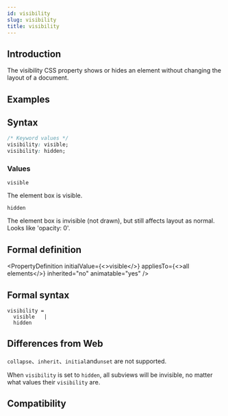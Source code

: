 ```yaml
---
id: visibility
slug: visibility
title: visibility
---
```


## Introduction

The visibility CSS property shows or hides an element without changing the layout of a document.

## Examples


<Go
  example="css-api"
  defaultFile="src/visibility/App.tsx"
  img="/assets/doc/css/visibility.jpg"
  entry="src/visibility"
  defaultEntryFile="dist/visibility.lynx.bundle"
/>

## Syntax

```css
/* Keyword values */
visibility: visible;
visibility: hidden;
```

### Values

`visible`

The element box is visible.

`hidden`

The element box is invisible (not drawn), but still affects layout as normal. Looks like 'opacity: 0'.

## Formal definition


<PropertyDefinition
  initialValue={<>visible</>}
  appliesTo={<>all elements</>}
  inherited="no"
  animatable="yes"
/>

## Formal syntax

```
visibility =
  visible   |
  hidden
```

## Differences from Web

`collapse`、`inherit`、`initial`and`unset` are not supported.

When `visibility` is set to `hidden`, all subviews will be invisible, no matter what values their `visibility` are.

## Compatibility


<LegacyCompatTable metadata="css/properties/visibility" />
